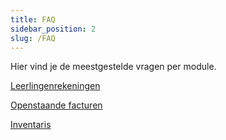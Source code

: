 ```yaml
---
title: FAQ
sidebar_position: 2
slug: /FAQ
---
```


Hier vind je de meestgestelde vragen per module. 

[Leerlingenrekeningen](/leerlingenrekeningen/FAQ/)

[Openstaande facturen](/openstaande_facturen/FAQ/)

[Inventaris](/inventaris/FAQ/)

